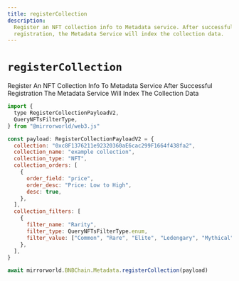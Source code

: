 ```yaml
---
title: registerCollection
description:
  Register an NFT collection info to Metadata service. After successful
  registration, the Metadata Service will index the collection data.
---
```


# `registerCollection`

Register An NFT Collection Info To Metadata Service After Successful
Registration The Metadata Service Will Index The Collection Data

```js
import {
  type RegisterCollectionPayloadV2,
  QueryNFTsFilterType,
} from "@mirrorworld/web3.js"

const payload: RegisterCollectionPayloadV2 = {
  collection: "0xc8F1376211e92320360aE6cac299F1664f438fa2",
  collection_name: "example collection",
  collection_type: "NFT",
  collection_orders: [
    {
      order_field: "price",
      order_desc: "Price: Low to High",
      desc: true,
    },
  ],
  collection_filters: [
    {
      filter_name: "Rarity",
      filter_type: QueryNFTsFilterType.enum,
      filter_value: ["Common", "Rare", "Elite", "Ledengary", "Mythical"],
    },
  ],
}

await mirrorworld.BNBChain.Metadata.registerCollection(payload)
```
